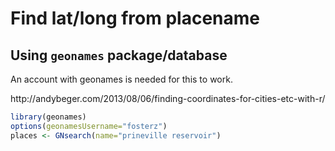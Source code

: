 # Find lat/long from placename

## Using `geonames` package/database

An account with geonames is needed for this to work.

http://andybeger.com/2013/08/06/finding-coordinates-for-cities-etc-with-r/

```r
library(geonames)
options(geonamesUsername="fosterz")
places <- GNsearch(name="prineville reservoir")  
```

